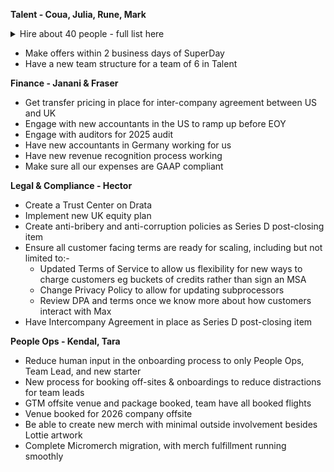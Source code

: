 **Talent - Coua, Julia, Rune, Mark**

<details>
<summary>Hire about 40 people - full list here</summary>

We do not expect to make all these hires in Q3 - the low ones in particular are more of a stretch goal. We expect to make about 35-40 hires in Q3 in total. 

**High**

* ~~Platform Features Product Engineer~~ - Coua
* Clickhouse Engineer - Julia
* Growth Engineer - Integrations - Rune
* ~~Feature Flags - SDK~~ - Julia
* Data Warehouse Backend  (Pipelines focus) - Rune
* ~~Production Designer~~ - Julia 
* Auth Product Engineer with Auth experience - Julia
* ~~Talent Partner #1~~ - Coua
* ~~PeopleOps Manager (US)~~ - Coua
* ~~Customer Success Manager  #1~~ - Coua
* CSM #2 - Coua
* Billing Engineer - Rune 
* Technical Account Exec #1 EMEA - Coua
* Technical Account Manager  #1 - Coua
* ~~Support Eng #1~~ - Julia
* Product Marketing Manager #1 - Coua
* ~~Post-Production Specialist~~ - Coua

**Medium** 

* Feature Flags Product Engineer - Julia
* Replay Product Engineer - Rune
* Error tracking Product Engineer - Rune
* No Code Experiments Product Engineer - Julia
* Product Manager #1 - Julia
* Heatmaps Product Engineer - Rune
* Web Analytics Product Engineer - Julia 
* ~~Talent Partner #2 (US)~~ - Coua
* Product Marketing Manager #2 - Coua
* SalesOps Engineer - Rune 
* Office Manager - Scott
* Support Eng #2 - Julia 
* Customer Success Manager #3 - Coua
* Customer Success Manager #4 - Coua
* Technical Account Exec #2 - Coua
* Technical Account Manager #2 - Coua
* Technical Account Manager #3 - Coua
* Technical Content Marketer #1 - Coua
* ~~Platform Engineer~~ - Julia

**Low**

* Prompt Management & Evaluation Product Engineer - Rune
* Product Manager #2 - Julia 
* Platform Features Product Engineer - Rune
* Product Analytics Product Engineer - Mark
* Auth Product Engineer - Mark
* Data Warehouse Backend - Rune 
* Revenue Analytics Product Engineer - Rune 
* Heatmaps Product Engineer - Mark
* API queries Product Engineer - Mark
* Talent Partner #3 - Coua
* Support Eng #3 - Julia
* Technical Account Exec #3 - Coua
* Technical Account Manager #4 - Coua
* Demand Gen Graphic Designer - Mark
* Technical Content Marketer #2 - Coua

The sections are not stack-ranked. 
</details>


* Make offers within 2 business days of SuperDay 
* Have a new team structure for a team of 6 in Talent

**Finance - Janani & Fraser**
* Get transfer pricing in place for inter-company agreement between US and UK
* Engage with new accountants in the US to ramp up before EOY 
* Engage with auditors for 2025 audit
* Have new accountants in Germany working for us
* Have new revenue recognition process working 
* Make sure all our expenses are GAAP compliant

**Legal & Compliance - Hector**
* Create a Trust Center on Drata
* Implement new UK equity plan
* Create anti-bribery and anti-corruption policies as Series D post-closing item
* Ensure all customer facing terms are ready for scaling, including but not limited to:-
    * Updated Terms of Service to allow us flexibility for new ways to charge customers eg buckets of credits rather than sign an MSA
    * Change Privacy Policy to allow for updating subprocessors 
    * Review DPA and terms once we know more about how customers interact with Max
* Have Intercompany Agreement in place as Series D post-closing item

**People Ops - Kendal, Tara**
* Reduce human input in the onboarding process to only People Ops, Team Lead, and new starter
* New process for booking off-sites & onboardings to reduce distractions for team leads
* GTM offsite venue and package booked, team have all booked flights
* Venue booked for 2026 company offsite
* Be able to create new merch with minimal outside involvement besides Lottie artwork
* Complete Micromerch migration, with merch fulfillment running smoothly

